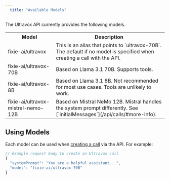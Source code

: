 ```yaml
---
  title: "Available Models"
---
```


The Ultravox API currently provides the following models.

<table class="w-full">
    <tr class="w-full">
        <th class="w-4/12">Model</th>
        <th class="w-8/12">Description</th>
    </tr>
    <tr>
        <td class="font-mono">fixie-ai/ultravox</td>
        <td>This is an alias that points to `ultravox-70B`. The default if no model is specified when creating a call with the API.</td>
    </tr>
    <tr>
        <td class="font-mono">fixie-ai/ultravox-70B</td>
        <td>Based on Llama 3.1 70B. Supports tools.</td>
    </tr>
    <tr>
        <td class="font-mono">fixie-ai/ultravox-8B</td>
        <td>Based on Llama 3.1 8B. Not recommended for most use cases. Tools are unlikely to work.</td>
    </tr>
    <tr>
        <td class="font-mono">fixie-ai/ultravox-mistral-nemo-12B</td>
        <td>Based on Mistral NeMo 12B. Mistral handles the system prompt differently. See [`initialMessages`](/api/calls/#more-info).</td>
    </tr>   
</table>

## Using Models
Each model can be used when [creating a call](./api/calls/#create-call) via the API. For example:

```javascript
// Example request body to create an Ultravox call
{
  "systemPrompt": "You are a helpful assistant...",
  "model": "fixie-ai/ultravox-70B"
}
```